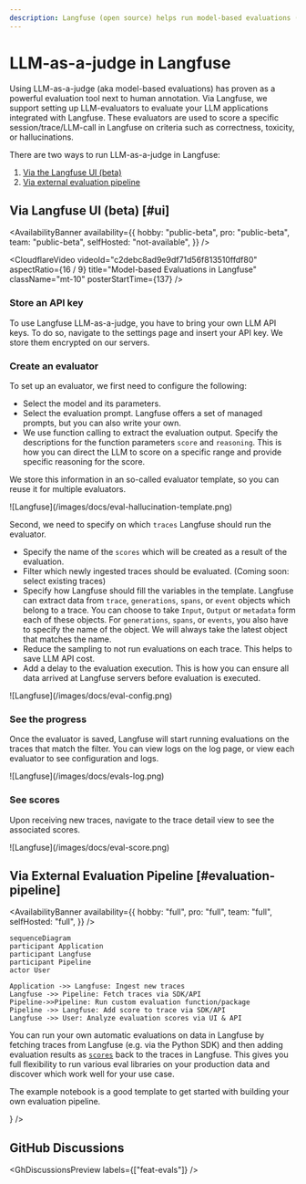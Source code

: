 ```yaml
---
description: Langfuse (open source) helps run model-based evaluations (llm-as-a-judge) on production data to monitor and improve LLMs applications.
---
```


# LLM-as-a-judge in Langfuse

Using LLM-as-a-judge (aka model-based evaluations) has proven as a powerful evaluation tool next to human annotation. Via Langfuse, we support setting up LLM-evaluators to evaluate your LLM applications integrated with Langfuse. These evaluators are used to score a specific session/trace/LLM-call in Langfuse on criteria such as correctness, toxicity, or hallucinations.

There are two ways to run LLM-as-a-judge in Langfuse:

1. [Via the Langfuse UI (beta)](#ui)
1. [Via external evaluation pipeline](#evaluation-pipeline)

## Via Langfuse UI (beta) [#ui]

<AvailabilityBanner
  availability={{
    hobby: "public-beta",
    pro: "public-beta",
    team: "public-beta",
    selfHosted: "not-available",
  }}
/>

<CloudflareVideo
  videoId="c2debc8ad9e9df71d56f813510ffdf80"
  aspectRatio={16 / 9}
  title="Model-based Evaluations in Langfuse"
  className="mt-10"
  posterStartTime={137}
/>

<Steps>

### Store an API key

To use Langfuse LLM-as-a-judge, you have to bring your own LLM API keys. To do so, navigate to the settings page and insert your API key. We store them encrypted on our servers.

### Create an evaluator

To set up an evaluator, we first need to configure the following:

- Select the model and its parameters.
- Select the evaluation prompt. Langfuse offers a set of managed prompts, but you can also write your own.
- We use function calling to extract the evaluation output. Specify the descriptions for the function parameters `score` and `reasoning`. This is how you can direct the LLM to score on a specific range and provide specific reasoning for the score.

We store this information in an so-called evaluator template, so you can reuse it for multiple evaluators.

<Frame border>![Langfuse](/images/docs/eval-hallucination-template.png)</Frame>

Second, we need to specify on which `traces` Langfuse should run the evaluator.

- Specify the name of the `scores` which will be created as a result of the evaluation.
- Filter which newly ingested traces should be evaluated. (Coming soon: select existing traces)
- Specify how Langfuse should fill the variables in the template. Langfuse can extract data from `trace`, `generations`, `spans`, or `event` objects which belong to a trace. You can choose to take `Input`, `Output` or `metadata` form each of these objects. For `generations`, `spans`, or `events`, you also have to specify the name of the object. We will always take the latest object that matches the name.
- Reduce the sampling to not run evaluations on each trace. This helps to save LLM API cost.
- Add a delay to the evaluation execution. This is how you can ensure all data arrived at Langfuse servers before evaluation is executed.

<Frame border>![Langfuse](/images/docs/eval-config.png)</Frame>

### See the progress

Once the evaluator is saved, Langfuse will start running evaluations on the traces that match the filter. You can view logs on the log page, or view each evaluator to see configuration and logs.

<Frame border className="max-w-lg">
  ![Langfuse](/images/docs/evals-log.png)
</Frame>

### See scores

Upon receiving new traces, navigate to the trace detail view to see the associated scores.

<Frame border className="max-w-lg">
  ![Langfuse](/images/docs/eval-score.png)
</Frame>

</Steps>

## Via External Evaluation Pipeline [#evaluation-pipeline]

<AvailabilityBanner
  availability={{
    hobby: "full",
    pro: "full",
    team: "full",
    selfHosted: "full",
  }}
/>

```mermaid
sequenceDiagram
participant Application
participant Langfuse
participant Pipeline
actor User

Application ->> Langfuse: Ingest new traces
Langfuse ->> Pipeline: Fetch traces via SDK/API
Pipeline->>Pipeline: Run custom evaluation function/package
Pipeline ->> Langfuse: Add score to trace via SDK/API
Langfuse ->> User: Analyze evaluation scores via UI & API
```

You can run your own automatic evaluations on data in Langfuse by fetching traces from Langfuse (e.g. via the Python SDK) and then adding evaluation results as [`scores`](/docs/scores) back to the traces in Langfuse. This gives you full flexibility to run various eval libraries on your production data and discover which work well for your use case.

The example notebook is a good template to get started with building your own evaluation pipeline.


<Cards num={2}>
  <Card
    title="Example: External Evaluation Pipeline"
    href="/docs/scores/external-evaluation-pipelines"
    icon={<FileCode />}
  />
</Cards>

## GitHub Discussions


<GhDiscussionsPreview labels={["feat-evals"]} />
